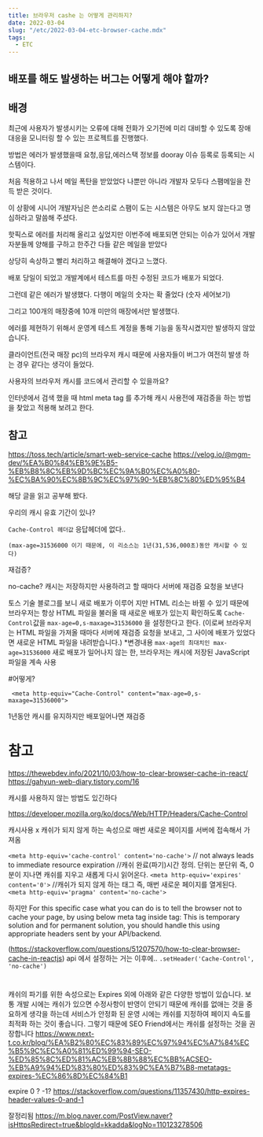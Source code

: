 ```yaml
---
title: 브라우저 cashe 는 어떻게 관리하지?
date: 2022-03-04
slug: "/etc/2022-03-04-etc-browser-cache.mdx"
tags:
  - ETC
--- 
```


## 배포를 해도 발생하는 버그는 어떻게 해야 할까?

## 배경
최근에 사용자가 발생시키는 오류에 대해 
전화가 오기전에 미리 대비할 수 있도록
장애 대응을 모니터링 할 수 있는 프로젝트를 진행했다.

방법은 에러가 발생했을때
요청,응답,에러스택 정보를 
dooray 이슈 등록로 등록되는 시스템이다.

처음 적용하고 나서 메일 폭탄을 받았었다
나뿐만 아니라 개발자 모두다 스팸메일을 잔득 받은 것이다.

이 상황에 시니어 개발자님은 쓴소리로 스팸이 도는 시스템은 아무도 보지 않는다고
명심하라고 말씀해 주셨다.

핫픽스로 에러를 처리해 올리고 싶었지만 
이번주에 배포되면 안되는 이슈가 있어서 개발자분들께 양해를 구하고 한주간 다들 같은 메일을 받았다

상당히 속상하고 빨리 처리하고 해결해야 겠다고 느꼈다.

배포 당일이 되었고
개발계에서 테스트를 마친 수정된 코드가 배포가 되었다.

그런데 같은 에러가 발생했다. 
다행이 메일의 숫자는 확 줄었다
(숫자 세어보기)

그리고 100개의 매장중에 10개 미만의 매장에서만 발생했다.


에러를 제현하기 위해서
운영계 테스트 계정을 통해 기능을 동작시켰지만 발생하지 않았습니다.

클라이언트(전국 매장 pc)의 브라우저 캐시 때문에 사용자들이 버그가 여전히  발생 하는 경우 같다는 생각이 들었다.


사용자의 브라우저 캐시를 코드에서 관리할 수 있을까요?

인터넷에서 검색 했을 때 html meta tag 를 추가해 캐시 사용전에  재검증을 하는 방법을 찾았고 
적용해 보려고 한다.

## 참고
https://toss.tech/article/smart-web-service-cache
https://velog.io/@mgm-dev/%EA%B0%84%EB%9E%B5-%EB%B8%8C%EB%9D%BC%EC%9A%B0%EC%A0%80-%EC%BA%90%EC%8B%9C%EC%97%90-%EB%8C%80%ED%95%B4


해당 글을 읽고 공부해 봤다.

우리의 캐시 유효 기간이 있나?

`Cache-Control 헤더값` 응답헤더에 없다..
```
(max-age=31536000 이기 때문에, 이 리소스는 1년(31,536,000초)동안 캐시할 수 있다)

```

재검증?

no-cache?
캐시는 저장하지만 사용하려고 할 때마다 서버에 재검증 요청을 보낸다

토스 기술 블로그를 보니
새로 배포가 이루어 지만 HTML 리소는 바뀔 수 있기 때문에
브라우저는 항상 HTML 파일을 불러올 때 새로운 배포가 있는지 확인하도록 
`Cache-Control`값을 `max-age=0,s-maxage=31536000` 을 설정한다고 한다.
(이로써 브라우저는 HTML 파일을 가져올 때마다 서버에 재검증 요청을 보내고, 그 사이에 배포가 있었다면 새로운 HTML 파일을 내려받습니다.)
*변경내용
`max-age의 최대치인 max-age=31536000`
새로 배포가 일어나지 않는 한, 브라우저는 캐시에 저장된 JavaScript 파일을 계속 사용



#어떻게?
```
 <meta http-equiv="Cache-Control" content="max-age=0,s-maxage=31536000">
```
1년동안 캐시를 유지하지만 배포일어나면 재검증

# 참고
https://thewebdev.info/2021/10/03/how-to-clear-browser-cache-in-react/
https://gahyun-web-diary.tistory.com/16

캐시를 사용하지 않는 방법도 있긴하다


https://developer.mozilla.org/ko/docs/Web/HTTP/Headers/Cache-Control

캐시사용 x
캐쉬가 되지 않게 하는 속성으로 매번 새로운 페이지를 서버에 접속해서 가져옴

`<meta http-equiv='cache-control' content='no-cache'>`
// not always leads to immediate resource expiration
//캐쉬 완료(파기)시간 정의.
     단위는 분단위
     즉, 0분이 지나면 캐쉬를 지우고 새롭게 다시 읽어온다.
`<meta http-equiv='expires' content='0'>`
//캐쉬가 되지 않게 하는 태그 즉, 매번 새로운 페이지를 열게된다.
`<meta http-equiv='pragma' content='no-cache'>`

하지만
For this specific case what you can do is to tell the browser not to cache your page, by using below meta tag inside  tag: This is temporary solution and for permanent solution, you should handle this using appropriate headers sent by your API/backend.

(https://stackoverflow.com/questions/51207570/how-to-clear-browser-cache-in-reactjs)
api 에서 설정하는 거는 이후에..
`.setHeader('Cache-Control', 'no-cache')`






# 
캐쉬의 파기를 위한 속성으로는 Expires 외에 아래와 같은 다양한 방법이 있습니다. 보통 개발 시에는 캐쉬가 있으면 수정사항이 반영이 안되기 때문에 캐쉬를 없애는 것을 중요하게 생각을 하는데 서비스가 안정화 된 운영 시에는 캐쉬를 지정하여 페이지 속도를 최적화 하는 것이 좋습니다.
그렇기 때문에 SEO Friend에서는 캐쉬를 설정하는 것을 권장합니다
https://www.next-t.co.kr/blog/%EA%B2%80%EC%83%89%EC%97%94%EC%A7%84%EC%B5%9C%EC%A0%81%ED%99%94-SEO-%ED%85%8C%ED%81%AC%EB%8B%88%EC%BB%ACSEO-%EB%A9%94%ED%83%80%ED%83%9C%EA%B7%B8-metatags-expires-%EC%86%8D%EC%84%B1


expire 0 ? -1?
https://stackoverflow.com/questions/11357430/http-expires-header-values-0-and-1



잘정리됨
https://m.blog.naver.com/PostView.naver?isHttpsRedirect=true&blogId=kkadda&logNo=110123278506
